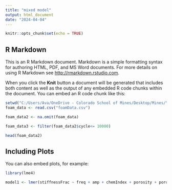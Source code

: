 ---
title: "mixed model"
output: html_document
date: "2024-04-04"
---

```{r setup, include=FALSE}
knitr::opts_chunk$set(echo = TRUE)
```

## R Markdown

This is an R Markdown document. Markdown is a simple formatting syntax for authoring HTML, PDF, and MS Word documents. For more details on using R Markdown see <http://rmarkdown.rstudio.com>.

When you click the **Knit** button a document will be generated that includes both content as well as the output of any embedded R code chunks within the document. You can embed an R code chunk like this:

```{r cars}
setwd("C:/Users/Ava/OneDrive - Colorado School of Mines/Desktop/Mines/Year4/Semester2/Stat Practicum")
foam_data <- read.csv("foamData.csv")
```

```{r}
foam_data2 <- na.omit(foam_data)

foam_data3 <- filter(foam_data2$cycle<= 10000)
```

```{r}
head(foam_data2)
```
## Including Plots

You can also embed plots, for example:

```{r pressure, echo=FALSE}
library(lme4)
```

```{r}
model1 <- lmer(stiffnessFrac ~ freq + amp + chemIndex + porosity + porosity:chemIndex + log(cycle) + log(cycle):freq + log(cycle):amp + log(cycle):chemIndex + log(cycle):porosity + log(cycle):porosity:chemIndex + (1 + cycle|ID), data = foam_data2)
```

